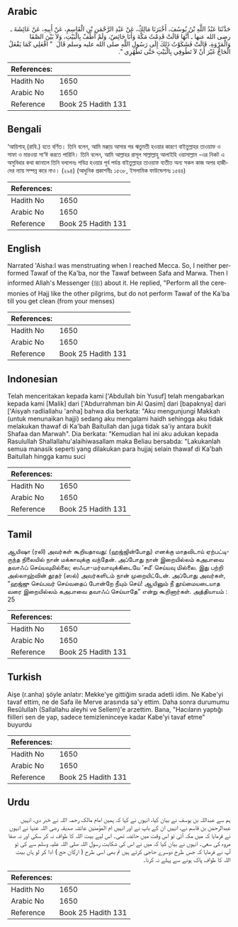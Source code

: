 ## Arabic


<div dir="rtl" lang="ar" style={{fontSize:'larger',backgroundColor:'#f8f9fa',padding:20}}>
حَدَّثَنَا عَبْدُ اللَّهِ بْنُ يُوسُفَ، أَخْبَرَنَا مَالِكٌ، عَنْ عَبْدِ الرَّحْمَنِ بْنِ الْقَاسِمِ، عَنْ أَبِيهِ، عَنْ عَائِشَةَ ـ رضى الله عنها ـ أَنَّهَا قَالَتْ قَدِمْتُ مَكَّةَ وَأَنَا حَائِضٌ، وَلَمْ أَطُفْ بِالْبَيْتِ، وَلاَ بَيْنَ الصَّفَا وَالْمَرْوَةِ، قَالَتْ فَشَكَوْتُ ذَلِكَ إِلَى رَسُولِ اللَّهِ صلى الله عليه وسلم قَالَ ‏ "‏ افْعَلِي كَمَا يَفْعَلُ الْحَاجُّ غَيْرَ أَنْ لاَ تَطُوفِي بِالْبَيْتِ حَتَّى تَطْهُرِي ‏"‏‏.‏
</div>
<div style={{backgroundColor:'#f8f9fa',padding:20, marginBottom: 10}}><table> <thead> <tr> <th>References:</th> <th></th> </tr> </thead> <tbody><tr><td>Hadith No</td><td>1650</td></tr><tr><td>Arabic No</td><td>1650</td></tr><tr><td>Reference</td><td>Book 25 Hadith 131</td></tr></tbody></table></div>

## Bengali


<div dir="ltr" lang="bn" style={{fontSize:'larger',backgroundColor:'#f8f9fa',padding:20}}>
‘আয়িশাহ্ (রাযি.) হতে বর্ণিত। তিনি বলেন, আমি মক্কা্য় আসার পর ঋতুমতী হওয়ার কারণে বাইতুল্লাহর তাওয়াফ ও সাফা ও মারওয়া সা‘ঈ করতে পারিনি। তিনি বলেন, আমি আল্লাহর রাসূল সাল্লাল্লাহু আলাইহি ওয়াসাল্লাম -এর নিকট এ অসুবিধার কথা জানালে তিনি বললেনঃ পবিত্র হওয়ার পূর্ব পর্যন্ত বাইতুল্লাহর তাওয়াফ ব্যতীত অন্য সকল কাজ অপর হাজীদের ন্যায় সম্পন্ন করে নাও। (২৯৪) (আধুনিক প্রকাশনীঃ ১৫৩৮, ইসলামিক ফাউন্ডেশনঃ ১৫৪৪)
</div>
<div style={{backgroundColor:'#f8f9fa',padding:20, marginBottom: 10}}><table> <thead> <tr> <th>References:</th> <th></th> </tr> </thead> <tbody><tr><td>Hadith No</td><td>1650</td></tr><tr><td>Arabic No</td><td>1650</td></tr><tr><td>Reference</td><td>Book 25 Hadith 131</td></tr></tbody></table></div>

## English


<div dir="ltr" lang="en" style={{fontSize:'larger',backgroundColor:'#f8f9fa',padding:20}}>
Narrated 'Aisha:I was menstruating when I reached Mecca. So, I neither performed Tawaf of the Ka'ba, nor the Tawaf between Safa and Marwa. Then I informed Allah's Messenger (ﷺ) about it. He replied, "Perform all the ceremonies of Hajj like the other pilgrims, but do not perform Tawaf of the Ka'ba till you get clean (from your menses)
</div>
<div style={{backgroundColor:'#f8f9fa',padding:20, marginBottom: 10}}><table> <thead> <tr> <th>References:</th> <th></th> </tr> </thead> <tbody><tr><td>Hadith No</td><td>1650</td></tr><tr><td>Arabic No</td><td>1650</td></tr><tr><td>Reference</td><td>Book 25 Hadith 131</td></tr></tbody></table></div>

## Indonesian


<div dir="ltr" lang="id" style={{fontSize:'larger',backgroundColor:'#f8f9fa',padding:20}}>
Telah menceritakan kepada kami ['Abdullah bin Yusuf] telah mengabarkan kepada kami [Malik] dari ['Abdurrahman bin Al Qasim] dari [bapaknya] dari ['Aisyah radliallahu 'anha] bahwa dia berkata: "Aku mengunjungi Makkah (untuk menunaikan hajji) sedang aku mengalami haidh sehingga aku tidak melakukan thawaf di Ka'bah Baitullah dan juga tidak sa'iy antara bukit Shafaa dan Marwah". Dia berkata: "Kemudian hal ini aku adukan kepada Rasulullah Shallallahu'alaihiwasallam maka Beliau bersabda: "Lakukanlah semua manasik seperti yang dilakukan para hujjaj selain thawaf di Ka'bah Baitullah hingga kamu suci
</div>
<div style={{backgroundColor:'#f8f9fa',padding:20, marginBottom: 10}}><table> <thead> <tr> <th>References:</th> <th></th> </tr> </thead> <tbody><tr><td>Hadith No</td><td>1650</td></tr><tr><td>Arabic No</td><td>1650</td></tr><tr><td>Reference</td><td>Book 25 Hadith 131</td></tr></tbody></table></div>

## Tamil


<div dir="ltr" lang="ta" style={{fontSize:'larger',backgroundColor:'#f8f9fa',padding:20}}>
ஆயிஷா (ரலி) அவர்கள் கூறியதாவது: (ஹஜ்ஜின்போது) எனக்கு மாதவிடாய் ஏற்பட்டிருந்த நிலையில் நான் மக்காவுக்கு வந்தேன். அப்போது நான் இறையில்லம் கஅபாவை தவாஃப் செய்யவுமில்லை; ஸஃபா-மர்வாவுக்கிடையே ‘சயீ’ செய்யவு மில்லை. இது பற்றி அல்லாஹ்வின் தூதர் (ஸல்) அவர்களிடம் நான் முறையிட்டேன். அப்போது அவர்கள், “ஹஜ்ஜு செய்பவர் செய்வதைப் போன்றே நீயும் செய்! ஆயினும் நீ தூய்மையடையாத வரை இறையில்லம் கஅபாவை தவாஃப் செய்யாதே” என்று கூறினார்கள். அத்தியாயம் : 25
</div>
<div style={{backgroundColor:'#f8f9fa',padding:20, marginBottom: 10}}><table> <thead> <tr> <th>References:</th> <th></th> </tr> </thead> <tbody><tr><td>Hadith No</td><td>1650</td></tr><tr><td>Arabic No</td><td>1650</td></tr><tr><td>Reference</td><td>Book 25 Hadith 131</td></tr></tbody></table></div>

## Turkish


<div dir="ltr" lang="tr" style={{fontSize:'larger',backgroundColor:'#f8f9fa',padding:20}}>
Aişe (r.anha) şöyle anlatır: Mekke'ye gittiğim sırada adetli idim. Ne Kabe'yi tavaf ettim, ne de Safa ile Merve arasında sa'y ettim. Daha sonra durumumu Resûlullah (Sallallahu aleyhi ve Sellem)'e arzettim. Bana, "Hacıların yaptığı fiilleri sen de yap, sadece temizleninceye kadar Kabe'yi tavaf etme" buyurdu
</div>
<div style={{backgroundColor:'#f8f9fa',padding:20, marginBottom: 10}}><table> <thead> <tr> <th>References:</th> <th></th> </tr> </thead> <tbody><tr><td>Hadith No</td><td>1650</td></tr><tr><td>Arabic No</td><td>1650</td></tr><tr><td>Reference</td><td>Book 25 Hadith 131</td></tr></tbody></table></div>

## Urdu


<div dir="rtl" lang="ur" style={{fontSize:'larger',backgroundColor:'#f8f9fa',padding:20}}>
ہم سے عبداللہ بن یوسف نے بیان کیا، انہوں نے کہا کہ ہمیں امام مالک رحمہ اللہ نے خبر دی، انہیں عبدالرحمٰن بن قاسم نے، انہیں ان کے باپ نے اور انہیں ام المؤمنین عائشہ صدیقہ رضی اللہ عنہا نے انہوں نے فرمایا کہ میں مکہ آئی تو اس وقت میں حائضہ تھی۔ اس لیے بیت اللہ کا طواف نہ کر سکی اور نہ صفا مروہ کی سعی۔ انہوں نے بیان کیا کہ میں نے اس کی شکایت رسول اللہ صلی اللہ علیہ وسلم سے کی تو آپ نے فرمایا کہ جس طرح دوسرے حاجی کرتے ہیں تم بھی اسی طرح ( ارکان حج ) ادا کر لو ہاں بیت اللہ کا طواف پاک ہونے سے پہلے نہ کرنا۔
</div>
<div style={{backgroundColor:'#f8f9fa',padding:20, marginBottom: 10}}><table> <thead> <tr> <th>References:</th> <th></th> </tr> </thead> <tbody><tr><td>Hadith No</td><td>1650</td></tr><tr><td>Arabic No</td><td>1650</td></tr><tr><td>Reference</td><td>Book 25 Hadith 131</td></tr></tbody></table></div>
